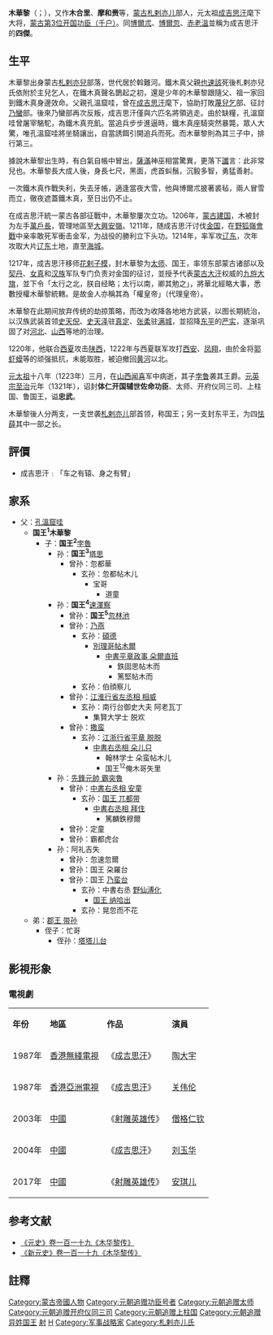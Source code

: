 '''木華黎'''（{{mong|m=ᠮᠣᠬᠣᠯᠢ<ref>見《[[蒙古源流|蒙古源流]]》。</ref>|n=木<sup>中</sup>合黎<ref>見《[[蒙古秘史|蒙古秘史]]》。</ref>|Ппп=Muquli|k=Мухулай}}；{{bd|1170年||1223年|catIdx=M木}}），又作'''木合里'''、'''摩和赉'''等，[[蒙古|蒙古]][[札剌亦儿|札剌亦儿]]部人，元太祖[[成吉思汗|成吉思汗]]麾下大将，[[蒙古帝国开国功臣列表|蒙古第3位开国功臣（千户）]]。同[[博爾朮|博爾朮]]、[[博爾忽|博爾忽]]、[[赤老溫|赤老溫]]並稱为成吉思汗的'''四傑'''。

==生平==
木華黎出身蒙古[[札剌亦兒|札剌亦兒]]部落，世代居於斡難河。鐵木真父親[[也速該|也速該]]死後札剌亦兒氏依附於主兒乞人，在鐵木真聲名鵲起之初，還是少年的木華黎跟隨父、祖一家回到鐵木真身邊效命。父親孔溫窟哇，曾在[[成吉思汗|成吉思汗]]麾下，協助打敗[[蔑兒乞|蔑兒乞]]部、征討[[乃蠻|乃蠻]]部。後來乃蠻部再次反叛，成吉思汗僅與六匹名將領逃走。由於缺糧，孔溫窟哇曾屠宰駱駝，為鐵木真充飢。當追兵步步進逼時，鐵木真座騎突然暴斃，眾人大驚，唯孔溫窟哇將坐騎讓出，自當誘餌引開追兵而死。而木華黎則為其三子中，排行第三。

據說木華黎出生時，有白氣自帳中冒出，[[萨满教|薩滿]]神巫相當驚異，更落下[[谶纬|讖]]言：此非常兒也。木華黎長大成人後，身長七尺，黑面，虎首虯鬚，沉毅多智，勇猛善射。

一次鐵木真作戰失利，失去牙帳，適逢當夜大雪，他與博爾朮披著裘毡，兩人冒雪而立，徹夜遮蓋鐵木真，至日出仍不止。

在成吉思汗統一蒙古各部征戰中，木華黎屢次立功。1206年，[[蒙古帝国|蒙古建国]]，木被封为左手[[万户制|萬戶長]]，管理地區至[[大興安嶺|大興安嶺]]。1211年，随成吉思汗讨伐[[金朝|金国]]，在[[野狐嶺會戰|野狐嶺會戰]]中亲率敢死军衝击金军，为战役的勝利立下头功。1214年，率军攻[[辽东|辽东]]，次年攻取大片[[辽东|辽东]]土地，直至[[海城市|海城]]。

1217年，成吉思汗移师[[花剌子模王朝|花剌子模]]，封木華黎为[[太师|太师]]、国王，率领东部蒙古诸部以及[[契丹|契丹]]、[[女真|女真]]和[[汉族|汉族]]军队专门负责对金国的征讨，並授予代表[[蒙古大汗|蒙古大汗]]权威的[[九斿白纛|九斿大旗]]，並下令「太行之北，朕自经略；太行以南，卿其勉之」，將華北經略大事，悉數授權木華黎統轄。是故金人亦稱其為「權皇帝」（代理皇帝）。

木華黎在此期间放弃传统的劫掠策略，而改为收降各地地方武装，以图长期統治，以汉族武装首领[[史天倪|史天倪]]、[[史天泽|史天泽]]驻[[真定府|真定]]、[[张柔|张柔]]驻[[满城区|满城]]，並招降[[东平府_(北宋)|东平]]的[[嚴實|严实]]，逐渐巩固了对[[河北|河北]]、[[山西|山西]]等地的治理。

1220年，他联合[[西夏|西夏]]攻击[[陕西|陕西]]，1222年与西夏联军攻打[[西安|西安]]、[[凤翔|凤翔]]，由於金将[[郭虾蟆|郭虾蟆]]等的顽强抵抗，未能取胜，被迫撤回[[黄河|黄河]]以北。

[[成吉思汗|元太祖]]十八年（1223年）三月，在[[山西省|山西]][[闻喜县|闻喜]]军中病逝，其子[[孛鲁|孛鲁]]袭其王爵。[[元英宗|元英宗]][[至治_(元朝)|至治]]元年（1321年），诏封'''体仁开国辅世佐命功臣'''、太师、开府仪同三司、上柱国、鲁国王，谥'''忠武'''。

木華黎後人分两支，一支世袭[[札剌亦儿|札剌亦儿]]部首领，称国王；另一支封东平王，为四[[怯薛|怯薛]]其中一部之长。

==評價==

* 成吉思汗﹕「车之有辕、身之有臂」

==家系==
*父：[[孔溫窟哇|孔溫窟哇]]
**'''国王<sup>1</sup>木華黎'''
***子：'''国王<sup>2</sup>'''[[孛魯|孛魯]]
****孙：'''国王<sup>3</sup>'''[[塔思|塔思]]
*****曾孙：忽都華
******玄孙：忽都帖木儿
*******宝哥
********道童
****孙：'''国王<sup>4</sup>'''[[速渾察|速渾察]]
*****曾孙：'''国王<sup>5</sup>'''[[忽林池|忽林池]]
*****曾孙：[[乃燕|乃燕]]
******玄孙：[[碩德|碩德]]
*******[[別里哥帖木兒|別理哥帖木爾]]
********[[朵爾直班|中書平章政事 朵爾直班]]
*********鉄固思帖木而
*********篤堅帖木而
******玄孙：伯顔察儿
*****曾孙：[[相威|江淮行省左丞相 相威]]
******玄孙：南行台御史大夫 阿老瓦丁
*******集賢大学士 脱欢
*****曾孙：[[撒蛮|撒蛮]]
******玄孙：[[脱脱_(札剌亦儿人)|江浙行省平章 脱脱]]
*******[[朵儿只_(札剌亦儿人)|中書右丞相 朵儿只]]
********翰林学士 朵蛮帖木儿
********国王<sup>12</sup>俺木哥失里
****孙：[[霸突魯|先鋒元帥 霸突魯]]
*****曾孙：[[安童_(至元年间)|中書右丞相 安童]]
******玄孙：[[兀都带|国王 兀都带]]
*******[[拜住_(元英宗)|中書右丞相 拜住]]
********篤麟鉄穆爾
*****曾孙：定童
*****曾孙：霸都虎台
****孙：阿礼吉失
*****曾孙：忽速忽爾
*****曾孙：国王 朶羅台
*****曾孙：国王 [[乃蛮台|乃蛮台]]
******玄孙：中書右丞 [[埜仙普化|野仙溥化]]
*******[[纳哈出|国王 纳哈出]]
******玄孙：晃忽而不花
**弟：[[带孙|郡王 带孙]]
***侄子：忙哥
****侄孙：[[塔塔儿台|塔塔儿台]]

== 影視形象 ==
===電視劇===
{| class="wikitable" 
|-  style="background:cornflowerblue; color:white; text-align:center;"
|'''年份'''||'''地區'''||'''作品'''||'''演員'''
|-
|1987年|| [[香港|香港]][[無綫電視|無綫電視]]||《[[成吉思汗_(無綫電視劇)|成吉思汗]]》|| [[陶大宇|陶大宇]]
|-
|1987年|| [[香港|香港]][[亞洲電視|亞洲電視]]||《[[成吉思汗_(亞洲電視劇集)|成吉思汗]]》|| [[关伟伦|关伟伦]]
|-
|2003年|| [[中國|中國]]||《[[射雕英雄传_(2003年電視劇)|射雕英雄传]]》|| [[僧格仁钦|僧格仁钦]]
|-
|2004年|| [[中國|中國]]||《[[成吉思汗_(2004年電視劇)|成吉思汗]]》|| [[刘玉华﹙演員﹚|刘玉华]]
|-
|2017年|| [[中國|中國]]||《[[射雕英雄传_(2017年電視劇)|射雕英雄传]]》|| [[安琪儿|安琪儿]]
|}

==参考文献==

* [http://www.guoxue.com/shibu/24shi/yuanshi/yuas_119.htm 《元史》卷一百一十九《木华黎传》] {{Wayback|url=http://www.guoxue.com/shibu/24shi/yuanshi/yuas_119.htm|date=20120204050406}}
* [http://www.guoxue123.com/shibu/0101/00xys/118.htm 《新元史》卷一百一十九《木华黎传》] {{Wayback|url=http://www.guoxue123.com/shibu/0101/00xys/118.htm|date=20090929010955}}

==註釋==
{{Reflist}}

[[Category:蒙古帝國人物|Category:蒙古帝國人物]]
[[Category:元朝追赠功臣号者|Category:元朝追赠功臣号者]]
[[Category:元朝追赠太师|Category:元朝追赠太师]]
[[Category:元朝追赠开府仪同三司|Category:元朝追赠开府仪同三司]]
[[Category:元朝追赠上柱国|Category:元朝追赠上柱国]]
[[Category:元朝追赠异姓国王|Category:元朝追赠异姓国王]]
[[Category:金庸筆下真實人物|射]]
[[Category:諡忠武|H]]
[[Category:军事战略家|Category:军事战略家]]
[[Category:札剌亦儿氏|Category:札剌亦儿氏]]